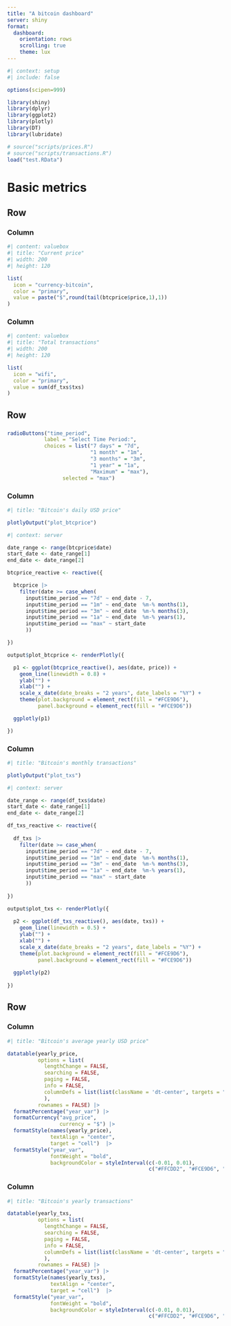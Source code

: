```yaml
---
title: "A bitcoin dashboard"
server: shiny
format:
  dashboard:
    orientation: rows
    scrolling: true
    theme: lux
---
```


```r
#| context: setup
#| include: false

options(scipen=999)

library(shiny)
library(dplyr)
library(ggplot2)
library(plotly)
library(DT)
library(lubridate)

# source("scripts/prices.R")
# source("scripts/transactions.R")
load("test.RData")

```

# Basic metrics

## Row {height="150"}

### Column
```r
#| content: valuebox
#| title: "Current price"
#| width: 200
#| height: 120

list(
  icon = "currency-bitcoin",
  color = "primary",
  value = paste("$",round(tail(btcprice$price,1),1))
)

```

### Column
```r
#| content: valuebox
#| title: "Total transactions"
#| width: 200
#| height: 120

list(
  icon = "wifi",
  color = "primary",
  value = sum(df_txs$txs)
)
```


## Row

### {.sidebar}

```r

radioButtons("time_period",
            label = "Select Time Period:",
            choices = list("7 days" = "7d",
                           "1 month" = "1m", 
                           "3 months" = "3m", 
                           "1 year" = "1a", 
                           "Maximum" = "max"),
                  selected = "max")

```


### Column 

```r
#| title: "Bitcoin's daily USD price"

plotlyOutput("plot_btcprice")

```

```r
#| context: server

date_range <- range(btcprice$date)
start_date <- date_range[1]
end_date <- date_range[2]

btcprice_reactive <- reactive({

  btcprice |>
    filter(date >= case_when(
      input$time_period == "7d" ~ end_date - 7,
      input$time_period == "1m" ~ end_date  %m-% months(1),
      input$time_period == "3m" ~ end_date  %m-% months(3),
      input$time_period == "1a" ~ end_date  %m-% years(1),
      input$time_period == "max" ~ start_date
      ))

})

output$plot_btcprice <- renderPlotly({

  p1 <- ggplot(btcprice_reactive(), aes(date, price)) +
    geom_line(linewidth = 0.8) +
    ylab("") +
    xlab("") +
    scale_x_date(date_breaks = "2 years", date_labels = "%Y") +
    theme(plot.background = element_rect(fill = "#FCE9D6"),
          panel.background = element_rect(fill = "#FCE9D6"))

  ggplotly(p1)

})

```


### Column 

```r
#| title: "Bitcoin's monthly transactions"

plotlyOutput("plot_txs")

```

```r
#| context: server

date_range <- range(df_txs$date)
start_date <- date_range[1]
end_date <- date_range[2]

df_txs_reactive <- reactive({
  
  df_txs |>
    filter(date >= case_when(
      input$time_period == "7d" ~ end_date - 7,
      input$time_period == "1m" ~ end_date  %m-% months(1),
      input$time_period == "3m" ~ end_date  %m-% months(3),
      input$time_period == "1a" ~ end_date  %m-% years(1),
      input$time_period == "max" ~ start_date
      ))
  
})

output$plot_txs <- renderPlotly({
  
  p2 <- ggplot(df_txs_reactive(), aes(date, txs)) +
    geom_line(linewidth = 0.5) +
    ylab("") +
    xlab("") +
    scale_x_date(date_breaks = "2 years", date_labels = "%Y") +
    theme(plot.background = element_rect(fill = "#FCE9D6"),
          panel.background = element_rect(fill = "#FCE9D6"))
  
  ggplotly(p2)
  
})

```

## Row

### Column 

```r
#| title: "Bitcoin's average yearly USD price"

datatable(yearly_price,
          options = list(
            lengthChange = FALSE,
            searching = FALSE,
            paging = FALSE,
            info = FALSE,
            columnDefs = list(list(className = 'dt-center', targets = "_all"))
            ),
          rownames = FALSE) |>
  formatPercentage("year_var") |>
  formatCurrency("avg_price",
                 currency = "$") |>
  formatStyle(names(yearly_price),
              textAlign = "center",
              target = "cell")  |>
  formatStyle("year_var",
              fontWeight = "bold",
              backgroundColor = styleInterval(c(-0.01, 0.01),
                                              c("#FFCDD2", "#FCE9D6", "#C8E6C9")))


```

### Column

```r
#| title: "Bitcoin's yearly transactions"

datatable(yearly_txs,
          options = list(
            lengthChange = FALSE,
            searching = FALSE,
            paging = FALSE,
            info = FALSE,
            columnDefs = list(list(className = 'dt-center', targets = "_all"))
            ),
          rownames = FALSE) |>
  formatPercentage("year_var") |> 
  formatStyle(names(yearly_txs),
              textAlign = "center",
              target = "cell")  |> 
  formatStyle("year_var",
              fontWeight = "bold",
              backgroundColor = styleInterval(c(-0.01, 0.01),
                                              c("#FFCDD2", "#FCE9D6", "#C8E6C9")))


```